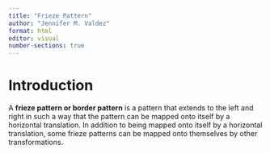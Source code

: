 ```yaml
---
title: "Frieze Pattern"
author: "Jennifer M. Valdez"
format: html
editor: visual
number-sections: true
---
```


# Introduction
A $\textbf{frieze pattern or border pattern}$ is a pattern that extends to the left and right in such a way that the pattern can be mapped onto itself by a horizontal translation. In addition to being mapped onto itself by a horizontal translation, some frieze patterns can be mapped onto themselves by other transformations.

